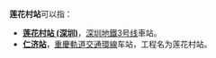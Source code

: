'''莲花村站'''可以指：
* '''[[莲花村站_(深圳)|莲花村站 (深圳)]]'''，[[深圳地鐵|深圳地鐵]][[深圳地铁3号线|3号线]]車站。
* '''[[仁济站|仁济站]]'''，[[重慶軌道交通|重慶軌道交通]][[重慶軌道交通環線|環線]]车站，工程名为莲花村站。
{{disambig|Cat=四字車站名消歧義}}